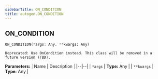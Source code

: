 ```yaml
---
sidebarTitle: ON_CONDITION
title: autogen.ON_CONDITION
---
```

<h2 id="autogen.ON_CONDITION" class="doc doc-heading">
    <code class="doc-symbol doc-symbol-heading doc-symbol-class"></code>
    <span class="doc doc-object-name doc-class-name">ON_CONDITION</span>
</h2>

```python
ON_CONDITION(*args: Any, **kwargs: Any)
```

    Deprecated: Use OnCondition instead. This class will be removed in a future version (TBD).

<b>Parameters:</b>
| Name | Description |
|--|--|
| `*args` | **Type:** Any |
| `**kwargs` | **Type:** Any |